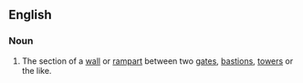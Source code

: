 ==English==

===Noun===
{{en-noun|sg=[[fortification]] [[curtain]]}}

# {{architecture}} The section of a [[wall]] or [[rampart]] between two [[gates]], [[bastion]]s, [[tower]]s or the like.